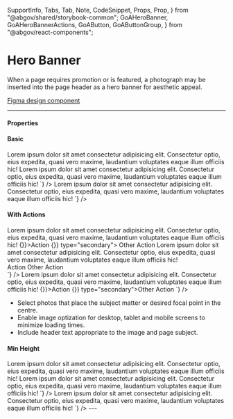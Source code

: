   SupportInfo,
  Tabs,
  Tab,
  Note,
  CodeSnippet,
  Props,
  Prop,
} from "@abgov/shared/storybook-common";
  GoAHeroBanner,
  GoAHeroBannerActions,
  GoAButton,
  GoAButtonGroup,
} from "@abgov/react-components";

<Meta title="Components/Hero Banner" />

# Hero Banner

When a page requires promotion or is featured, a photograph may be inserted into the page header as a hero banner for aesthetic appeal.

[Figma design component](https://www.figma.com/file/3pb2IK8s2QUqWieH79KdN7/Components---DIO-DS?node-id=3800%3A118528)

---

#### Properties

<Props>
  <Prop
    name="heading"
    type="string"
    required="true"
    description="Main heading text"
  />
  <Prop name="backgroundUrl" type="string" description="Background image url" />
  <Prop
    name="minHeight"
    type="string"
    defaultValue="600px"
    description="Sets the height of the HeroBanner"
  />
</Props>

#### Basic

<Story name="Basic">
  <GoAHeroBanner
    heading="Hero Banner"
    backgroundUrl="https://i.picsum.photos/id/1076/600/400.jpg?hmac=iLAZWoEDYRRPGnsbx7aWOGf-olRn3R5eOLDgH_IfXRw"
  >
    Lorem ipsum dolor sit amet consectetur adipisicing elit. Consectetur optio,
    eius expedita, quasi vero maxime, laudantium voluptates eaque illum officiis
    hic!
  </GoAHeroBanner>
</Story>

<Tabs>
  <Tab label="Web Component" hidden={true}>
    <CodeSnippet
      lang="html"
      code={`
      <goa-hero-banner
        heading="Hero Banner"
        backgroundurl="https://i.picsum.photos/id/1076/600/400.jpg"
      >
        Lorem ipsum dolor sit amet consectetur adipisicing elit. Consectetur optio, eius expedita, quasi vero maxime, laudantium voluptates eaque illum officiis hic!
      </goa-hero-banner>
    `}
    />
  </Tab>
  <Tab label="Angular">
    <CodeSnippet
      lang="html"
      code={`
      <goa-hero-banner
        heading="Hero Banner"
        backgroundUrl="https://i.picsum.photos/id/1076/600/400.jpg"
      >
        Lorem ipsum dolor sit amet consectetur adipisicing elit. Consectetur optio, eius expedita, quasi vero maxime, laudantium voluptates eaque illum officiis hic!
      </goa-hero-banner>
    `}
    />
  </Tab>
  <Tab label="React">
    <CodeSnippet
      lang="jsx"
      code={`
      <GoAHeroBanner
        heading="Hero Banner"
        backgroundUrl="https://i.picsum.photos/id/1076/600/400.jpg"
      >
        Lorem ipsum dolor sit amet consectetur adipisicing elit. Consectetur optio, eius expedita, quasi vero maxime, laudantium voluptates eaque illum officiis hic!
      </GoAHeroBanner>
    `}
    />
  </Tab>
</Tabs>

#### With Actions

<Story name="Actions">
  <GoAHeroBanner
    heading="Hero Banner"
    backgroundUrl="https://i.picsum.photos/id/1076/600/400.jpg?hmac=iLAZWoEDYRRPGnsbx7aWOGf-olRn3R5eOLDgH_IfXRw"
  >
    Lorem ipsum dolor sit amet consectetur adipisicing elit. Consectetur optio,
    eius expedita, quasi vero maxime, laudantium voluptates eaque illum officiis
    hic!
    <GoAHeroBannerActions>
      <GoAButtonGroup>
        <GoAButton onClick={() => {}}>Action</GoAButton>
        <GoAButton onClick={() => {}} type="secondary">
          Other Action
        </GoAButton>
      </GoAButtonGroup>
    </GoAHeroBannerActions>
  </GoAHeroBanner>
</Story>

<Tabs>
  <Tab label="Web Component" hidden={true}>
    <CodeSnippet
      lang="html"
      code={`
      <goa-hero-banner
        heading="Hero Banner"
        backgroundurl="https://i.picsum.photos/id/1076/600/400.jpg"
      >
        Lorem ipsum dolor sit amet consectetur adipisicing elit. Consectetur optio, eius expedita, quasi vero maxime, laudantium voluptates eaque illum officiis hic!
        <div slot="actions">
          <goa-button-group>
            <goa-button>Action</goa-button>
            <goa-button type="secondary">Other Action</goa-button>
          </goa-button-group>
        </div>
      </goa-hero-banner>
    `}
    />
  </Tab>
  <Tab label="Angular">
    <CodeSnippet
      lang="html"
      code={`
      <goa-hero-banner
        heading="Hero Banner"
        backgroundUrl="https://i.picsum.photos/id/1076/600/400.jpg"
      >
        Lorem ipsum dolor sit amet consectetur adipisicing elit. Consectetur optio, eius expedita, quasi vero maxime, laudantium voluptates eaque illum officiis hic!
        <div slot="actions">
          <goa-button-group>
            <goa-button>Action</goa-button>
            <goa-button type="secondary">Other Action</goa-button>
          </goa-button-group>
        </div>
      </goa-hero-banner>
    `}
    />
  </Tab>
  <Tab label="React">
    <CodeSnippet
      lang="jsx"
      code={`
      <GoAHeroBanner
        heading="Hero Banner"
        backgroundUrl="https://i.picsum.photos/id/1076/600/400.jpg"
      >
        Lorem ipsum dolor sit amet consectetur adipisicing elit. Consectetur optio, eius expedita, quasi vero maxime, laudantium voluptates eaque illum officiis hic!
        <GoAHeroBannerActions>
          <GoAButtonGroup>
            <GoAButton onClick={() => {}}>Action</GoAButton>
            <GoAButton onClick={() => {}} type="secondary">Other Action</GoAButton>
          </GoAButtonGroup>
        </GoAHeroBannerActions>
      </GoAHeroBanner>
    `}
    />
  </Tab>
</Tabs>

<Note type="best-practices">
  <ul>
    <li>
      Select photos that place the subject matter or desired focal point in the
      centre.
    </li>
    <li>
      Enable image optization for desktop, tablet and mobile screens to minimize
      loading times.
    </li>
    <li>Include header text appropriate to the image and page subject.</li>
  </ul>
</Note>

#### Min Height

<Story name="Min Height">
  <GoAHeroBanner
    heading="Hero Banner"
    backgroundUrl="https://i.picsum.photos/id/1076/600/400.jpg?hmac=iLAZWoEDYRRPGnsbx7aWOGf-olRn3R5eOLDgH_IfXRw"
    minHeight="300px"
  >
    Lorem ipsum dolor sit amet consectetur adipisicing elit. Consectetur optio,
    eius expedita, quasi vero maxime, laudantium voluptates eaque illum officiis
    hic!
  </GoAHeroBanner>
</Story>

<Tabs>
  <Tab label="Web Component" hidden={true}>
    <CodeSnippet
      lang="html"
      code={`
      <goa-hero-banner
        heading="Hero Banner"
        backgroundurl="https://i.picsum.photos/id/1076/600/400.jpg"
        minHeight="300px"
      >
        Lorem ipsum dolor sit amet consectetur adipisicing elit. Consectetur optio, eius expedita, quasi vero maxime, laudantium voluptates eaque illum officiis hic!
      </goa-hero-banner>
    `}
    />
  </Tab>
  <Tab label="Angular">
    <CodeSnippet
      lang="html"
      code={`
      <goa-hero-banner
        heading="Hero Banner"
        backgroundUrl="https://i.picsum.photos/id/1076/600/400.jpg"
        minHeight="300px"
      >
        Lorem ipsum dolor sit amet consectetur adipisicing elit. Consectetur optio, eius expedita, quasi vero maxime, laudantium voluptates eaque illum officiis hic!
      </goa-hero-banner>
    `}
    />
  </Tab>
  <Tab label="React">
    <CodeSnippet
      lang="jsx"
      code={`
      <GoAHeroBanner
        heading="Hero Banner"
        backgroundUrl="https://i.picsum.photos/id/1076/600/400.jpg"
        minHeight="300px"
      >
        Lorem ipsum dolor sit amet consectetur adipisicing elit. Consectetur optio, eius expedita, quasi vero maxime, laudantium voluptates eaque illum officiis hic!
      </GoAHeroBanner>
    `}
    />
  </Tab>
</Tabs>
---

<SupportInfo />
